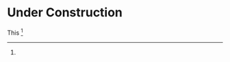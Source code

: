 = Under Construction =
This <ref name="ref1"/>

{{Reflist |
refs=
<ref name="ref1"> Dummies, First Edition, Hungry Minds, Inc., 1980.</ref>
}}